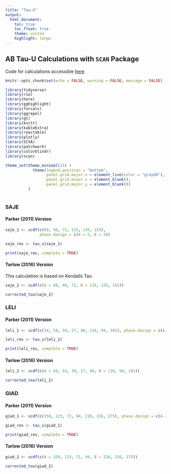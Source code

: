 ```yaml
---
title: "Tau-U"
output:
  html_document:
    toc: true
    toc_float: true
    theme: united
    highlight: tango
---
```


## AB Tau-U Calculations with `SCAN` Package

Code for calculations accessible [here](https://jazznbass.github.io/scan-Book/overlapping-indices.html)

```r
knitr::opts_chunk$set(echo = FALSE, warning = FALSE, message = FALSE)
```

```r
library(tidyverse)
library(rio)
library(here)
library(gghighlight)
library(forcats)
library(ggrepel)
library(gt)
library(knitr)
library(kableExtra)
library(reactable)
library(plotly)
library(SCVA)
library(patchwork)
library(colorblindr)
library(scan)

theme_set(theme_minimal(15) +
            theme(legend.position = "bottom",
                  panel.grid.major.x = element_line(color = "gray60"),
                  panel.grid.minor.x = element_blank(),
                  panel.grid.major.y = element_blank())
          )
 
```


### SAJE 

#### Parker (2011) Version

```r
saje_1 <- scdf(c(69, 48, 72, 115, 135, 155), 
               phase.design = c(A = 3, B = 3))

saje_res <- tau_u(saje_1)

print(saje_res, complete = TRUE)
```

#### Tarlow (2016) Version

This calculation is based on Kendalls Tau

```r
saje_2 <- scdf(c(A = 69, 48, 72, B = 115, 135, 155))

corrected_tau(saje_2)
```



### LELI

#### Parker (2011) Version

```r
leli_1 <- scdf(c(34, 54, 39, 27, 48, 116, 94, 101), phase.design = c(A = 5, B = 3))

leli_res <- tau_u(leli_1)

print(leli_res, complete = TRUE)
```

#### Tarlow (2016) Version


```r
leli_2 <- scdf(c(A = 34, 54, 39, 27, 48, B = 116, 94, 101))

corrected_tau(leli_2)
```



### GIAD

#### Parker (2011) Version

```r
giad_1 <- scdf(c(159, 123, 72, 94, 210, 226, 275), phase.design = c(A = 4, B = 3))

giad_res <- tau_u(giad_1)

print(giad_res, complete = TRUE)
```

#### Tarlow (2016) Version


```r
giad_2 <- scdf(c(A = 159, 123, 71, 94, B = 210, 226, 275))

corrected_tau(giad_2)
```